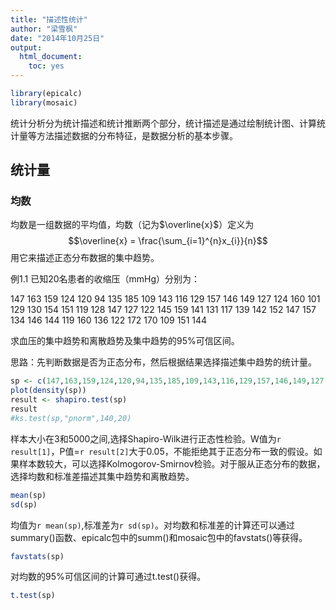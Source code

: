 ```yaml
---
title: "描述性统计"
author: "梁雪枫"
date: "2014年10月25日"
output:
  html_document:
    toc: yes
---
```

```r
library(epicalc)
library(mosaic)
```

统计分析分为统计描述和统计推断两个部分，统计描述是通过绘制统计图、计算统计量等方法描述数据的分布特征，是数据分析的基本步骤。

## 统计量

###  均数

均数是一组数据的平均值，均数（记为$\overline{x}$）定义为
$$\overline{x} = \frac{\sum_{i=1}^{n}x_{i}}{n}$$
用它来描述正态分布数据的集中趋势。

例1.1 已知20名患者的收缩压（mmHg）分别为：

147 163 159 124 120  94 135 185 109 143 116 129 157 146 149 127 124 160 101 129 130 154 151
119 128 147 127 122 145 159 141 131 117 139 142 152 147 157 134 146 144 119 160 136 122 172
170 109 151 144

求血压的集中趋势和离散趋势及集中趋势的95%可信区间。

思路：先判断数据是否为正态分布，然后根据结果选择描述集中趋势的统计量。
```r
sp <- c(147,163,159,124,120,94,135,185,109,143,116,129,157,146,149,127,124,160,101,129,130,154,151,119,128,147,127,122,145,159,141,131,117,139,142,152,147,157,134,146,144,119,160,136 ,122,172,170,109,151,144)
plot(density(sp))
result <- shapiro.test(sp)
result
#ks.test(sp,"pnorm",140,20)
```
样本大小在3和5000之间,选择Shapiro-Wilk进行正态性检验。W值为`r result[1]`，P值=`r result[2]`大于0.05，不能拒绝其于正态分布一致的假设。如果样本数较大，可以选择Kolmogorov-Smirnov检验。对于服从正态分布的数据，选择均数和标准差描述其集中趋势和离散趋势。
```r
mean(sp)
sd(sp)
```
均值为`r mean(sp)`,标准差为`r sd(sp)`。对均数和标准差的计算还可以通过summary()函数、epicalc包中的summ()和mosaic包中的favstats()等获得。
```r
favstats(sp)
```

对均数的95%可信区间的计算可通过t.test()获得。
```r
t.test(sp)
```



